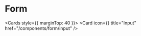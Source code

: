 # Form


<Cards style={{ marginTop: 40 }}>
  <Card
    icon={<TbCursorText size={22} />}
    title="Input"
    href="/components/form/input"
  />
</Cards>
